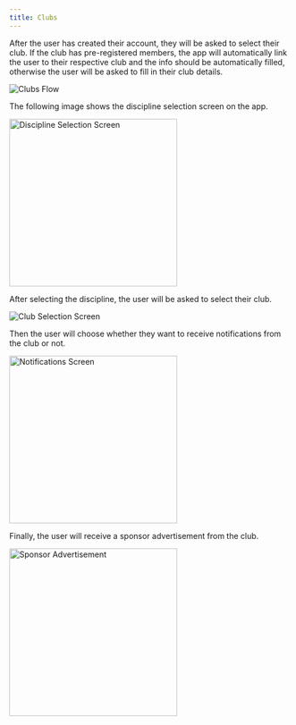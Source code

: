 ```yaml
---
title: Clubs
---
```


After the user has created their account, they will be asked to select their club. If the club has pre-registered members, the app will automatically link the user to their respective club and the info should be automatically filled, otherwise the user will be asked to fill in their club details.

<Image src="media/flow-clubs.svg" alt="Clubs Flow" />

The following image shows the discipline selection screen on the app.

<Image src="media/screen-discipline.png" alt="Discipline Selection Screen" width="300px"/>

After selecting the discipline, the user will be asked to select their club.

<Image src="media/screen-club-2.png" alt="Club Selection Screen"/>

Then the user will choose whether they want to receive notifications from the club or not.

<Image src="media/screen-club-3.png" alt="Notifications Screen" width="300px"/>

Finally, the user will receive a sponsor advertisement from the club.

<Image src="media/screen-club-4.png" alt="Sponsor Advertisement" width="300px"/>
